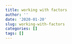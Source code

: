 ```yaml
---
title: working with factors
author: ''
date: '2020-01-20'
slug: working-with-factors
categories: []
tags: []
---
```

